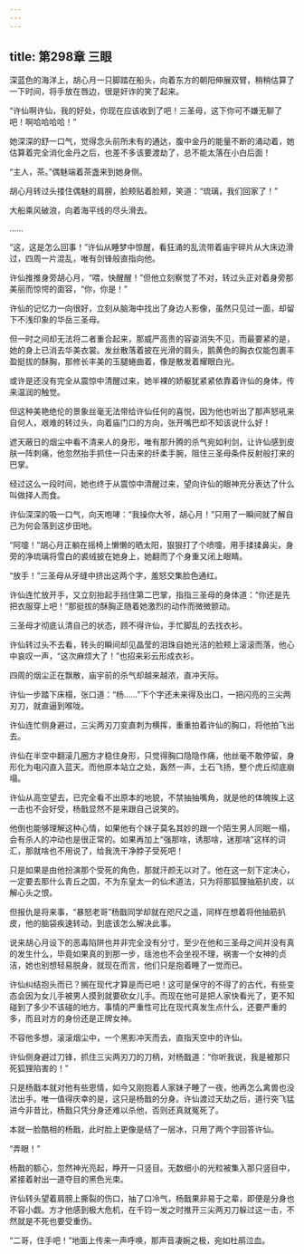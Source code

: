 ```yaml
---
---
---
```

title: 第298章 三眼
---





深蓝色的海洋上，胡心月一只脚踏在船头，向着东方的朝阳伸展双臂，稍稍估算了一下时间，将手放在唇边，很是奸诈的笑了起来。

“许仙啊许仙，我的好处，你现在应该收到了吧！三圣母，这下你可不嫌无聊了吧！啊哈哈哈哈！”

她深深的舒一口气，觉得念头前所未有的通达，腹中金丹的能量不断的涌动着，她估算着完全消化金丹之后，也差不多该要渡劫了，总不能太落在小白后面！

“主人，茶。”偶魅端着茶盏来到她身侧。

胡心月转过头搂住偶魅的肩膀，脸颊贴着脸颊，笑道：“琉璃，我们回家了！”

大船乘风破浪，向着海平线的尽头滑去。

……

“这，这是怎么回事！”许仙从睡梦中惊醒，看狂涌的乱流带着庙宇碎片从大床边滑过，四周一片混乱，唯有剑锋般直指向他。

许仙推推身旁胡心月，“喂，快醒醒！”但他立刻察觉了不对，转过头正对着身旁那美丽而惊愕的面容，“你，你是！”

许仙的记忆力一向很好，立刻从脑海中找出了身边人影像，虽然只见过一面，却留下不浅印象的华岳三圣母。

但一时之间却无法将二者重合起来，那威严高贵的容姿消失不见，而最要紧的是，她的身上已消去华美衣裳。发丝散落着披在光滑的肩头，鹅黄色的胸衣仅能包裹丰盈挺拔的酥胸，那修长丰美的玉腿蜷曲着，像是散发着耀眼白光。

或许是还没有完全从震惊中清醒过来，她半裸的娇躯犹紧紧依靠着许仙的身体，传来温润的触觉。

但这种美艳绝伦的景象丝毫无法带给许仙任何的喜悦，因为他也听出了那声怒吼来自何人，艰难的转过头，向着庙门口的方向，张开嘴巴却不知该说什么好！

遮天蔽日的烟尘中看不清来人的身形，唯有那升腾的杀气宛如利剑，让许仙感到皮肤一阵刺痛，他忽然抬手抓住一只击来的纤柔手腕，阻住三圣母条件反射般打来的巴掌。

经过这么一段时间，她也终于从震惊中清醒过来，望向许仙的眼神充分表达了什么叫做择人而食。

许仙深深的吸一口气，向天咆哮：“我操你大爷，胡心月！”只用了一瞬间就了解自己为何会落到这步田地。

“阿嚏！”胡心月正躺在摇椅上懒懒的晒太阳，狠狠打了个喷嚏，用手揉揉鼻尖，身旁的净琉璃将雪白的裘绒披在她身上，她翻而了个身重又闭上眼睛。

“放手！”三圣母从牙缝中挤出这两个字，羞怒交集脸色通红。

许仙连忙放开手，又立刻抬起手挡住第二巴掌，指指三圣母的身体道：“你还是先把衣服穿上吧！”那挺拔的酥胸正随着她激烈的动作而微微颤动。

三圣母才彻底认清自己的状态，顾不得许仙，手忙脚乱的去找衣衫。

许仙转过头不去看，转头的瞬间却见晶莹的泪珠自她光洁的脸颊上滚滚而落，他心中哀叹一声，“这次麻烦大了！”也招来彩云形成衣衫。

四周的烟尘正在飘散，庙宇前的杀气却越来越浓，直冲天际。

许仙一步踏下床榻，张口道：“杨……”下个字还未来得及出口，一把闪亮的三尖两刃刀，就直逼到喉咙。

许仙连忙侧身避过，三尖两刃刀变直刺为横挥，重重拍着许仙的胸口，将他拍飞出去。

许仙在半空中翻滚几圈方才稳住身形，只觉得胸口隐隐作痛，他丝毫不敢停留，身形化为电闪直入蓝天。而他原本站立之处，轰然一声，土石飞扬，整个虎丘彻底崩塌。

许仙从高空望去，已完全看不出原本的地貌，不禁抽抽嘴角，就是他的体魄挨上这一击也不会好受，杨戬显然不是来跟自己说笑的。

他倒也能够理解这种心情，如果他有个妹子莫名其妙的跟一个陌生男人同眠一榻，会有杀人的冲动也是很正常的。如果再加上“强那啥，诱那啥，迷那啥”这样的词汇，那就啥也不用说了，给我洗干净脖子受死吧！

只是如果是由他扮演那个受死的角色，那就汗颜无以对了。他在这一刻下定决心，一定要去那什么青丘之国，不为东皇太一的仙术道法，只为将那狐狸抽筋扒皮，以解心头之恨。

但报仇是将来事，“暴怒老哥”杨戬同学却就在咫尺之遥，同样在想着将他抽筋扒皮，他的脑袋疾速转动，到底该怎么解决此事。

说来胡心月设下的恶毒陷阱也并非完全没有分寸，至少在他和三圣母之间并没有真的发生什么，毕竟如果真的到那一步，瑶池也不会坐视不理，祸害一个女神的贞洁，她也别想轻易脱身，就现在而言，他们只是抱着睡了一觉而已。

许仙纠结抱头而已？搁在现代才算是而已吧！这可是保守的不得了的古代，有些变态会因为女儿手被男人摸到就要砍女儿手。而现在他可是把人家快看光了，更不知碰到了多少不该碰的地方。事情的严重性可比在现代真发生点什么，还要严重的多，而且对方的身份还是正牌女神。

不容他多想，滚滚烟尘中，一个黑影冲天而去，直指天空中的许仙。

许仙侧身避过刀锋，抓住三尖两刃刀的刀柄，对杨戬道：“你听我说，我是被那只死狐狸陷害的！”

只是杨戬本就对他有些恩情，如今又刚抱着人家妹子睡了一夜，他再怎么禽兽也没法出手。唯一值得庆幸的是，这只是杨戬的分身。许仙渡过天劫之后，道行突飞猛进今非昔比，杨戬只凭分身还难以杀他，否则还真就冤死了。

本就一脸酷相的杨戬，此时脸上更像是结了一层冰，只用了两个字回答许仙。

“弄眼！”

杨戬的额心，忽然神光亮起，睁开一只竖目。无数细小的光粒被集入那只竖目中，紧接着射出一道夺目的黑色光束。

许仙转头望着肩膀上撕裂的伤口，抽了口冷气，杨戬果非易于之辈，即便是分身也不容小觑。方才他感到极大危机，在千钧一发之时推开三尖两刃刀躲过这一击，不然就是不死也要受重伤。

“二哥，住手吧！”地面上传来一声呼唤，那声音凄婉之极，宛如杜鹃泣血。